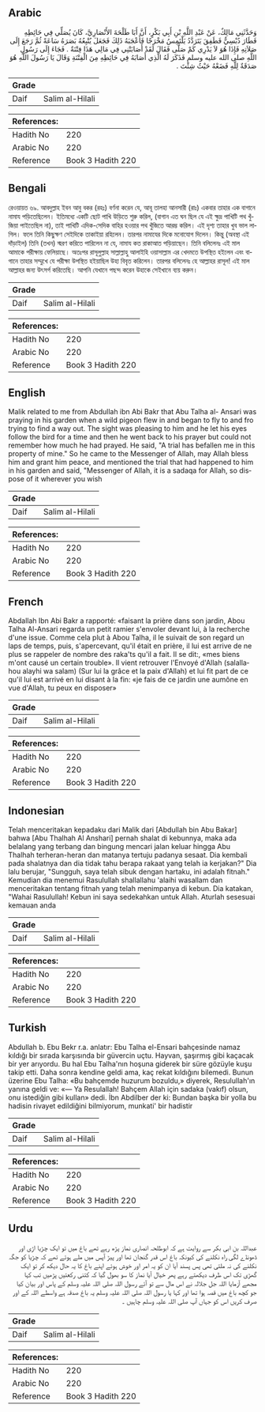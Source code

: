 ## Arabic


<div dir="rtl" lang="ar" style={{fontSize:'larger',backgroundColor:'#f8f9fa',padding:20}}>
وَحَدَّثَنِي مَالِكٌ، عَنْ عَبْدِ اللَّهِ بْنِ أَبِي بَكْرٍ، أَنَّ أَبَا طَلْحَةَ الأَنْصَارِيَّ، كَانَ يُصَلِّي فِي حَائِطِهِ فَطَارَ دُبْسِيٌّ فَطَفِقَ يَتَرَدَّدُ يَلْتَمِسُ مَخْرَجًا فَأَعْجَبَهُ ذَلِكَ فَجَعَلَ يُتْبِعُهُ بَصَرَهُ سَاعَةً ثُمَّ رَجَعَ إِلَى صَلاَتِهِ فَإِذَا هُوَ لاَ يَدْرِي كَمْ صَلَّى فَقَالَ لَقَدْ أَصَابَتْنِي فِي مَالِي هَذَا فِتْنَةٌ ‏.‏ فَجَاءَ إِلَى رَسُولِ اللَّهِ صلى الله عليه وسلم فَذَكَرَ لَهُ الَّذِي أَصَابَهُ فِي حَائِطِهِ مِنَ الْفِتْنَةِ وَقَالَ يَا رَسُولَ اللَّهِ هُوَ صَدَقَةٌ لِلَّهِ فَضَعْهُ حَيْثُ شِئْتَ ‏.‏
</div>
<div style={{backgroundColor:'#f8f9fa',padding:20, marginBottom: 10}}><table> <thead> <tr> <th>Grade</th> <th></th> </tr> </thead> <tbody> <tr><td>Daif</td><td>Salim al-Hilali</td></tr></tbody></table><table> <thead> <tr> <th>References:</th> <th></th> </tr> </thead> <tbody><tr><td>Hadith No</td><td>220</td></tr><tr><td>Arabic No</td><td>220</td></tr><tr><td>Reference</td><td>Book 3 Hadith 220</td></tr></tbody></table></div>

## Bengali


<div dir="ltr" lang="bn" style={{fontSize:'larger',backgroundColor:'#f8f9fa',padding:20}}>
রেওয়ায়ত ৬৯. আবদুল্লাহ ইবন আবু বকর (রহঃ) বর্ণনা করেন যে, আবূ তালহা আনসারী (রাঃ) একবার তাহার এক বাগানে নামায পড়িতেছিলেন। ইতিমধ্যে একটি ছোট পাখি উড়িতে শুরু করিল, (বাগান এত ঘন ছিল যে এই ক্ষুদ্র পাখিটি পথ খুঁজিয়া পাইতেছিল না), তাই পাখিটি এদিক-সেদিক বাহির হওয়ার পথ খুঁজিতে আরম্ভ করিল। এই দৃশ্য তাহার খুব ভাল লাগিল। ফলে তিনি কিছুক্ষণ সেইদিকে তাকাইয়া রহিলেন। তারপর নামাযের দিকে মনোযোগ দিলেন। কিন্তু (অবস্থা এই দাঁড়াইল) তিনি (তখন) স্মরণ করিতে পারিলেন না যে, নামায কত রাকাআত পড়িয়াছেন। তিনি বলিলেনঃ এই মাল আমাকে পরীক্ষায় ফেলিয়াছে। অতঃপর রাসূলুল্লাহ সাল্লাল্লাহু আলাইহি ওয়াসাল্লাম এর খেদমতে উপস্থিত হইলেন এবং বাগানে তাহার সম্মুখে যে পরীক্ষা উপস্থিত হইয়াছিল উহা বিবৃত করিলেন। তারপর বলিলেনঃ হে আল্লাহর রাসূল! এই মাল আল্লাহর জন্য উৎসর্গ করিতেছি। আপনি যেখানে পছন্দ করেন উহাকে সেইখানে ব্যয় করুন।
</div>
<div style={{backgroundColor:'#f8f9fa',padding:20, marginBottom: 10}}><table> <thead> <tr> <th>Grade</th> <th></th> </tr> </thead> <tbody> <tr><td>Daif</td><td>Salim al-Hilali</td></tr></tbody></table><table> <thead> <tr> <th>References:</th> <th></th> </tr> </thead> <tbody><tr><td>Hadith No</td><td>220</td></tr><tr><td>Arabic No</td><td>220</td></tr><tr><td>Reference</td><td>Book 3 Hadith 220</td></tr></tbody></table></div>

## English


<div dir="ltr" lang="en" style={{fontSize:'larger',backgroundColor:'#f8f9fa',padding:20}}>
Malik related to me from Abdullah ibn Abi Bakr that Abu Talha al- Ansari was praying in his garden when a wild pigeon flew in and began to fly to and fro trying to find a way out. The sight was pleasing to him and he let his eyes follow the bird for a time and then he went back to his prayer but could not remember how much he had prayed. He said, "A trial has befallen me in this property of mine." So he came to the Messenger of Allah, may Allah bless him and grant him peace, and mentioned the trial that had happened to him in his garden and said, "Messenger of Allah, it is a sadaqa for Allah, so dispose of it wherever you wish
</div>
<div style={{backgroundColor:'#f8f9fa',padding:20, marginBottom: 10}}><table> <thead> <tr> <th>Grade</th> <th></th> </tr> </thead> <tbody> <tr><td>Daif</td><td>Salim al-Hilali</td></tr></tbody></table><table> <thead> <tr> <th>References:</th> <th></th> </tr> </thead> <tbody><tr><td>Hadith No</td><td>220</td></tr><tr><td>Arabic No</td><td>220</td></tr><tr><td>Reference</td><td>Book 3 Hadith 220</td></tr></tbody></table></div>

## French


<div dir="ltr" lang="fr" style={{fontSize:'larger',backgroundColor:'#f8f9fa',padding:20}}>
Abdallah Ibn Abi Bakr a rapporté: «faisant la prière dans son jardin, Abou Talha Al-Ansari regarda un petit ramier s'envoler devant lui, à la recherche d'une issue. Comme cela plut à Abou Talha, il le suivait de son regard un laps de temps, puis, s'apercevant, qu'il était en prière, il lui est arrive de ne plus se rappeler de nombre des raka'ts qu'il a fait. Il se dit:, «mes biens m'ont causé un certain trouble». Il vient retrouver l'Envoyé d'Allah (salallahou alayhi wa salam) (Sur lui la grâce et la paix d'Allah) et lui fit part de ce qu'il lui est arrivé en lui disant à la fin: «je fais de ce jardin une aumône en vue d'Allah, tu peux en disposer»
</div>
<div style={{backgroundColor:'#f8f9fa',padding:20, marginBottom: 10}}><table> <thead> <tr> <th>Grade</th> <th></th> </tr> </thead> <tbody> <tr><td>Daif</td><td>Salim al-Hilali</td></tr></tbody></table><table> <thead> <tr> <th>References:</th> <th></th> </tr> </thead> <tbody><tr><td>Hadith No</td><td>220</td></tr><tr><td>Arabic No</td><td>220</td></tr><tr><td>Reference</td><td>Book 3 Hadith 220</td></tr></tbody></table></div>

## Indonesian


<div dir="ltr" lang="id" style={{fontSize:'larger',backgroundColor:'#f8f9fa',padding:20}}>
Telah menceritakan kepadaku dari Malik dari [Abdullah bin Abu Bakar] bahwa [Abu Thalhah Al Anshari] pernah shalat di kebunnya, maka ada belalang yang terbang dan bingung mencari jalan keluar hingga Abu Thalhah terheran-heran dan matanya tertuju padanya sesaat. Dia kembali pada shalatnya dan dia tidak tahu berapa rakaat yang telah ia kerjakan?" Dia lalu berujar, "Sungguh, saya telah sibuk dengan hartaku, ini adalah fitnah." Kemudian dia menemui Rasulullah shallallahu 'alaihi wasallam dan menceritakan tentang fitnah yang telah menimpanya di kebun. Dia katakan, "Wahai Rasulullah! Kebun ini saya sedekahkan untuk Allah. Aturlah sesesuai kemauan anda
</div>
<div style={{backgroundColor:'#f8f9fa',padding:20, marginBottom: 10}}><table> <thead> <tr> <th>Grade</th> <th></th> </tr> </thead> <tbody> <tr><td>Daif</td><td>Salim al-Hilali</td></tr></tbody></table><table> <thead> <tr> <th>References:</th> <th></th> </tr> </thead> <tbody><tr><td>Hadith No</td><td>220</td></tr><tr><td>Arabic No</td><td>220</td></tr><tr><td>Reference</td><td>Book 3 Hadith 220</td></tr></tbody></table></div>

## Turkish


<div dir="ltr" lang="tr" style={{fontSize:'larger',backgroundColor:'#f8f9fa',padding:20}}>
Abdullah b. Ebu Bekr r.a. anlatır: Ebu Talha el-Ensari bahçesinde namaz kıldığı bir sırada karşısında bir güvercin uçtu. Hayvan, şaşırmış gibi kaçacak bir yer arıyordu. Bu hal Ebu Talha'nın hoşuna giderek bir süre gözüyle kuşu takip etti. Daha sonra kendine geldi ama, kaç rekat kıldığını bilemedi. Bunun üzerine Ebu Talha: «Bu bahçemde huzurum bozuldu,» diyerek, Resulullah'ın yanına geldi ve: «— Ya Resulallah! Bahçem Allah için sadaka (vakıf) olsun, onu istediğin gibi kullan» dedi. İbn Abdilber der ki: Bundan başka bir yolla bu hadisin rivayet edildiğini bilmiyorum, munkati' bir hadistir
</div>
<div style={{backgroundColor:'#f8f9fa',padding:20, marginBottom: 10}}><table> <thead> <tr> <th>Grade</th> <th></th> </tr> </thead> <tbody> <tr><td>Daif</td><td>Salim al-Hilali</td></tr></tbody></table><table> <thead> <tr> <th>References:</th> <th></th> </tr> </thead> <tbody><tr><td>Hadith No</td><td>220</td></tr><tr><td>Arabic No</td><td>220</td></tr><tr><td>Reference</td><td>Book 3 Hadith 220</td></tr></tbody></table></div>

## Urdu


<div dir="rtl" lang="ur" style={{fontSize:'larger',backgroundColor:'#f8f9fa',padding:20}}>
عبداللہ بن ابی بکر سے روایت ہے کہ ابوطلحہ انصاری نماز پڑھ رہے تھے باغ میں تو ایک چڑیا اڑی اور ڈھونڈے لگی راہ نکلنے کی کیونکہ باغ اس قدر گنجان تھا اور پیڑ آپس میں ملے ہوئے تھے کہ چڑیا کو جگہ نکلنے کی نہ ملتی تھی پس پسند آیا ان کو یہ امر اور خوش ہوئے اپنے باغ کا یہ حال دیکھ کر تو ایک گھڑی تک اس طرف دیکھتے رہے پھر خیال آیا نماز کا سو بھول گیا کہ کتنی رکعتیں پڑھیں تب کہا مجھے آزمایا اللہ جل جلالہ نے اس مال سے تو آئے رسول اللہ صلی اللہ علیہ وسلم کے پاس اور بیان کیا جو کچھ باغ میں قصہ ہوا تھا اور کہا یا رسول اللہ صلی اللہ علیہ وسلم یہ باغ صدقہ ہے واسطے اللہ کے اور صرف کریں اس کو جہاں آپ صلی اللہ علیہ وسلم چاہیں ۔
</div>
<div style={{backgroundColor:'#f8f9fa',padding:20, marginBottom: 10}}><table> <thead> <tr> <th>Grade</th> <th></th> </tr> </thead> <tbody> <tr><td>Daif</td><td>Salim al-Hilali</td></tr></tbody></table><table> <thead> <tr> <th>References:</th> <th></th> </tr> </thead> <tbody><tr><td>Hadith No</td><td>220</td></tr><tr><td>Arabic No</td><td>220</td></tr><tr><td>Reference</td><td>Book 3 Hadith 220</td></tr></tbody></table></div>